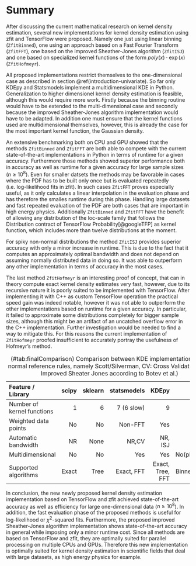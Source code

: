 # Summary {#summary}

After discussing the current mathematical research on kernel density estimation, several new implementations for kernel density estimation using zfit and TensorFlow were proposed. Namely one just using linear binning (`ZfitBinned`), one using an approach based on a Fast Fourier Transform (`ZfitFFT`), one based on the improved Sheather-Jones algorithm (`ZfitISJ`) and one based on specialized kernel functions of the form $poly(x)\cdot\exp(x)$ (`ZfitHofmeyr`). 

All proposed implementations restrict themselves to the one-dimensional case as described in section \@ref(introduction-univariate). So far only KDEpy and Statsmodels implement a multidimensional KDE in Python. Generalization to higher dimensionel kernel density estimation is feasible, although this would require more work. Firstly because the binning routine would have to be extended to the multi-dimensional case and secondly because the improved Sheather-Jones algorithm implementation would have to be adapted. In addition one must ensure that the kernel functions used are multidimensional themselves, however, this is already the case for the most important kernel function, the Gaussian density.

An extensive benchmarking both on CPU and GPU showed that the methods `ZfitBinned` and `ZfitFFT` are both able to compete with the current state-of-the-art implementations in Python in terms of runtime for a given accuracy. Furthermore those methods showed superior performance both in accuracy as well as runtime for a given accuracy for large sample sizes ($n \geq 10^8$). Even for smaller datsets the methods may be favorable in cases where the PDF has to be built only once but is evaluated repeatedly (i.e. log-likelihood fits in zfit). In such cases `ZfitFFT` proves especially useful, as it only calculates a linear interpolation in the evaluation phase and has therefore the smalles runtime during this phase.
Handling large datasets and fast repeated evaluation of the PDF are both cases that are important in high energy physics. Additionally `ZfitBinned` and `ZfitFFT` have the benefit of allowing any distribution of the loc-scale family that follows the Distribution contract of TensorFlow Probability[@googleTFP] as kernel function, which includes more than twelve distributions at the moment.

For spiky non-normal distributions the method `ZfitISJ` provides superior accuracy with only a minor increase in runtime. This is due to the fact that it computes an approximately optimal bandwidth and does not depend on assuming normally distributed data in doing so. It was able to outperform any other implementation in terms of accuracy in the most cases.

The last method `ZfitHofmeyr` is an interesting proof of concept, that can in theory compute exact kernel density estimates very fast, however, due to its recursive nature it is poorly suited to be implemented with TensorFlow. After implementing it with C++ as custom TensorFlow operation the practical speed gain was indeed notable, however it was not able to outperform the other implementations based on runtime for a given accuracy. In particular, it failed to approximate some distributions completely for bigger sample sizes, although this might be an artifact of an uncatched overflow error in the C++ implementation. Further investigation would be needed to find a way to mitigate this. For this reasons the current implementation of `ZfitHofmeyr` proofed insufficient to accurately portray the usefulness of Hofmeyr's method.


Feature / Library                      scipy       sklearn   statsmodels             KDEpy                     Zfit
------------------------------ ------------- ------------- ------------- ----------------- ------------------------
Number of kernel functions                 1             6    7 (6 slow)                 9                       12
Weighted data points                      No            No       Non-FFT               Yes                      Yes
Automatic bandwidth                       NR          None         NR,CV           NR, ISJ                  NR, ISJ
Multidimensional                          No            No           Yes               Yes              No(planned)
Supported algorithms                   Exact          Tree    Exact, FFT  Exact, Tree, FFT  Exact, Binned, FFT, ISJ

Table: (\#tab:finalComparison) Comparison between KDE implementations (NR: normal reference rules, namely Scott/Silverman, CV: Cross Validation, ISJ: Improved Sheater Jones according to Botev et al.)

In conclusion, the new newly proposed kernel density estimation implementation based on TensorFlow and zfit achieved state-of-the-art accuracy as well as efficiency for large one-dimensional data ($n \geq 10^8$). In addition, the fast evaluation phase of the proposed methods is useful for log-likelihood or $\chi^2$-squared fits. Furthermore, the proposed improved Sheather-Jones algorithm implementation shows state-of-the-art accuracy in general while imposing only a minor runtime cost. Since all methods are based on TensorFlow and zfit, they are optimally suited for parallel processing on multiple CPUs and GPUs. Therefore this new implementation is optimally suited for kernel density estimation in scientific fields that deal with large datasets, as high energy physics for example.